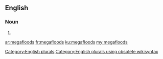 ==English==

===Noun===
{{head|en}}

# {{plural of|megaflood}}

[[Category:English plurals]][[Category:English plurals using obsolete wikisyntax]]

[[ar:megafloods]]
[[fr:megafloods]]
[[ku:megafloods]]
[[my:megafloods]]